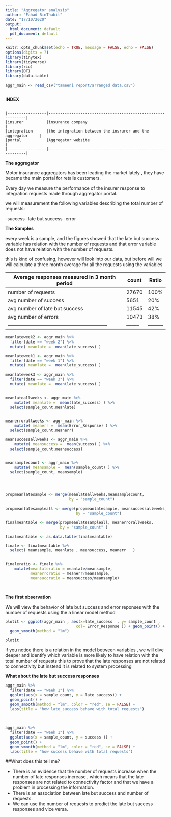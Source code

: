 ```yaml
---
title: "Aggregator analysis"
author: "Fahad BinThabit"
date: "17/10/2020"
output:
  html_document: default
  pdf_document: default
---
```


```r
knitr::opts_chunk$set(echo = TRUE, message = FALSE, echo = FALSE)
options(digits = 7)
library(tinytex)
library(tidyverse)
library(rio)
library(DT)
library(data.table)

aggr_main <- read_csv("tameeni report/arranged data.csv")



```



**INDEX**



```datatable()
                                                                             
|-----------------|------------------------------------------------------------|
|insurer          |insurance company                                           |
|integration      |the integration between the insrurer and the aggregator     |
|portal           |Aggregator website                                          |
|-----------------|------------------------------------------------------------|

```


**The aggregator**

Motor insurance aggregators has been leading the market lately , they have 
became the main portal for retails customers.


Every day we measure the performance of the insurer response to integration 
requests made through aggregator portal.

we will measurement the following variables describing the total number of 
requests:

-success
-late but success
-error

**The Samples**

every week is a sample, and the figures showed that the late but success 
variable has relation with the number of requests and that error variable 
does not have relation with the number of requests.


this is kind of confusing, however will look into our data, but before will
we will calculate a three month average for all the requests using the 
variables 


|Average responses measured in 3 month period               |  count |Ratio    |
|-----------------------------------------------------------|--------|---------|
|number of requests                                         |27670   |100%     |
|avg number of success                                      |5651    |20%      |
|avg number of late but success                             |11545   |42%      |
|avg number of errors                                       |10473   |38%      | 
|-----------------------------------------------------------|--------|---------|

```r
meanlateweek2 <- aggr_main %>%
  filter(date == "week 2") %>%
  mutate( meanlate =  mean(late_success) )

meanlateweek1 <- aggr_main %>%
  filter(date == "week 1") %>%
  mutate( meanlate =  mean(late_success) )

meanlateweek3 <- aggr_main %>%
  filter(date == "week 3") %>%
  mutate( meanlate =  mean(late_success) )


meanlateallweeks <- aggr_main %>%
    mutate( meanlate =  mean(late_success) ) %>%
  select(sample_count,meanlate)


meanerrorallweeks <- aggr_main %>%
    mutate( meanerr =  mean(Error_Response) ) %>%
  select(sample_count,meanerr)

meansuccessallweeks <- aggr_main %>%
    mutate( meansuccess =  mean(success) ) %>%
  select(sample_count,meansuccess)


meansamplecount <- aggr_main %>%
    mutate( meansample =  mean(sample_count) ) %>%
  select(sample_count, meansample)




propmeanlatesample <- merge(meanlateallweeks,meansamplecount,
                            by = "sample_count")

propmeanlatesampleall <- merge(propmeanlatesample, meansuccessallweeks,
                               by = "sample_count")

finalmeantable <- merge(propmeanlatesampleall, meanerrorallweeks,
                        by = "sample_count" )

finalmeantable <- as.data.table(finalmeantable)

finale <- finalmeantable %>%
  select( meansample, meanlate , meansuccess, meanerr   )


finaleratio <- finale %>%
    mutate(meanlateratio = meanlate/meansample,
           meanerroratio = meanerr/meansample,
           meansuccratio = meansuccess/meansample) 




```

**The first observation** 

We will  view the behavior of late but success and error reponses with 
the number of requests using the a linear model method 

```r


plotit <- ggplot(aggr_main , aes(x=late_success  , y= sample_count ,
                               col= Error_Response )) + geom_point() +
  geom_smooth(method = "lm") 

plotit

```

if you notice there is a relation in the model between variables , 
we will dive deeper and identify which variable is more likely to have relation with the total number of requests this to prove that the late responses are not related to connectivity but instead it is related to system processing 

**What about the late but success responses** 


```r
aggr_main %>% 
  filter(date == "week 1") %>% 
  ggplot(aes(x = sample_count, y = late_success)) +
  geom_point() +
  geom_smooth(method = "lm", color = "red", se = FALSE) +
  labs(title = "how late_success behave with total requests")
  
  
```


```r
aggr_main %>% 
  filter(date == "week 1") %>% 
  ggplot(aes(x = sample_count, y = success )) +
  geom_point() +
  geom_smooth(method = "lm", color = "red", se = FALSE) +
  labs(title = "how success behave with total requests")
```



##What does this tell me?

- There is an evidence that the number of requests increase when the number of 
late responses increase , which means that the late responses are not related 
to connectivity factor and that we have a problem in processing the 
information.
- There is an association between late but success and number of requests.
- We can use the number of requests to predict the 
late but success responses and vice versa. 



